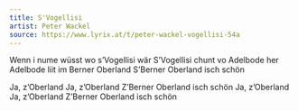 ```yaml
---
title: S'Vogellisi
artist: Peter Wackel
source: https://www.lyrix.at/t/peter-wackel-vogellisi-54a
---
```



Wenn i nume wüsst wo s'Vogellisi wär
S'Vogellisi chunt vo Adelbode her
Adelbode liit im Berner Oberland
S'Berner Oberland isch schön

Ja, z'Oberland
Ja, z'Oberland
Z'Berner Oberland isch schön
Ja, z'Oberland
Ja, z'Oberland
Z'Berner Oberland isch schön
